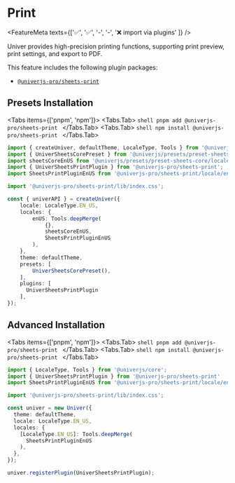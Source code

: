 
# Print

<FeatureMeta texts={['✅', '✅', '-', '-', '❌ import via plugins' ]} />

Univer provides high-precision printing functions, supporting print preview, print settings, and export to PDF.

This feature includes the following plugin packages:

- [`@univerjs-pro/sheets-print`](https://www.npmjs.com/package/@univerjs-pro/sheets-print/README)

## Presets Installation

<Tabs items={['pnpm', 'npm']}>
  <Tabs.Tab>
    ```shell
    pnpm add @univerjs-pro/sheets-print
    ```
  </Tabs.Tab>
  <Tabs.Tab>
    ```shell
    npm install @univerjs-pro/sheets-print
    ```
  </Tabs.Tab>
</Tabs>

```ts {3-4,7,15,23}
import { createUniver, defaultTheme, LocaleType, Tools } from '@univerjs/presets';
import { UniverSheetsCorePreset } from '@univerjs/presets/preset-sheets-core';
import sheetsCoreEnUS from '@univerjs/presets/preset-sheets-core/locales/en-US';
import { UniverSheetsPrintPlugin } from '@univerjs-pro/sheets-print';
import SheetsPrintPluginEnUS from '@univerjs-pro/sheets-print/locale/en-US';

import '@univerjs-pro/sheets-print/lib/index.css';

const { univerAPI } = createUniver({
    locale: LocaleType.EN_US,
    locales: {
        enUS: Tools.deepMerge(
            {},
            sheetsCoreEnUS,
            SheetsPrintPluginEnUS 
        ),
    },
    theme: defaultTheme,
    presets: [
        UniverSheetsCorePreset(),
    ],
    plugins: [
      UniverSheetsPrintPlugin 
    ],
});
```

## Advanced Installation

<Tabs items={['pnpm', 'npm']}>
  <Tabs.Tab>
    ```shell
    pnpm add @univerjs-pro/sheets-print
    ```
  </Tabs.Tab>
  <Tabs.Tab>
    ```shell
    npm install @univerjs-pro/sheets-print
    ```
  </Tabs.Tab>
</Tabs>

```typescript {2-3,5,12,17}
import { LocaleType, Tools } from '@univerjs/core';
import { UniverSheetsPrintPlugin } from '@univerjs-pro/sheets-print'
import SheetsPrintPluginEnUS from '@univerjs-pro/sheets-print/locale/en-US';

import '@univerjs-pro/sheets-print/lib/index.css';

const univer = new Univer({
  theme: defaultTheme,
  locale: LocaleType.EN_US,
  locales: {
    [LocaleType.EN_US]: Tools.deepMerge(
      SheetsPrintPluginEnUS
    ),
  },
});

univer.registerPlugin(UniverSheetsPrintPlugin);
```
